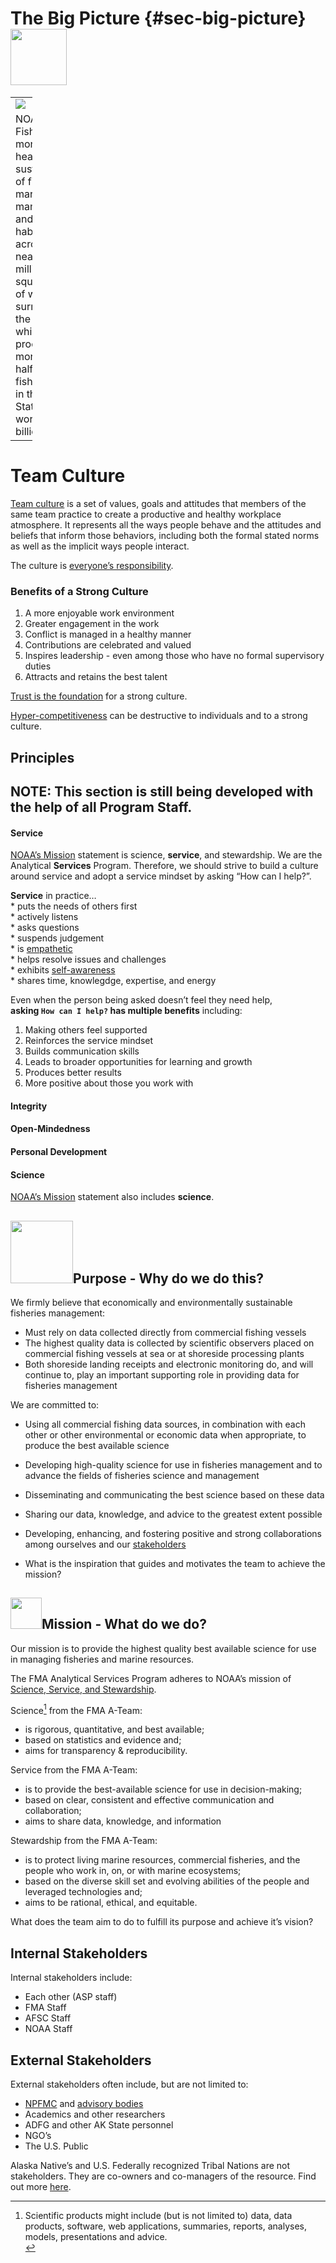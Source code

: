# The Big Picture {#sec-big-picture}![](_img/lightbulbicon.jpg){height=90}

----
![](/_img/NOAA_Fisheries_image.png)

NOAA Fisheries monitors the health and sustainability of fish, marine mammals, and their habitats across nearly 1.5 million square miles of water surrounding the state, which produces more than half of the fish caught in the United States, worth \$1.8 billion.    


----
# Team Culture

[Team culture](https://www.youtube.com/watch?v=IlH0GgVbhwM) is a set of values, goals and attitudes that members of the same team practice to create a productive and healthy workplace atmosphere. It represents all the ways people behave and the attitudes and beliefs that inform those behaviors, including both the formal stated norms as well as the implicit ways people interact.

The culture is [everyone's responsibility](https://www.youtube.com/watch?v=6MEocQzw-54).

### Benefits of a Strong Culture

1.  A more enjoyable work environment\
2.  Greater engagement in the work\
3.  Conflict is managed in a healthy manner\
4.  Contributions are celebrated and valued\
5.  Inspires leadership - even among those who have no formal supervisory duties\
6.  Attracts and retains the best talent

[Trust is the foundation](https://www.youtube.com/watch?v=W5qQJhe7sLE) for a strong culture.

[Hyper-competitiveness](https://www.youtube.com/watch?v=jtpOYxsZj7o) can be destructive to individuals and to a strong culture.

## Principles

<!-- ![](_img/values.jpg){height=300, align='center'} -->

## NOTE: This section is still being developed with the help of all Program Staff.

#### Service

[NOAA's Mission](https://www.noaa.gov/our-mission-and-vision) statement is science, **service**, and stewardship. We are the Analytical **Services** Program. Therefore, we should strive to build a culture around service and adopt a service mindset by asking "How can I help?".

**Service** in practice...\
\* puts the needs of others first\
\* actively listens\
\* asks questions\
\* suspends judgement\
\* is [empathetic](https://www.indeed.com/career-advice/career-development/how-to-be-empathetic)\
\* helps resolve issues and challenges\
\* exhibits [self-awareness](https://www.indeed.com/career-advice/career-development/self-awareness-in-leadership)\
\* shares time, knowlegdge, expertise, and energy

Even when the person being asked doesn't feel they need help,\
**asking `How can I help?` has multiple benefits** including:

1.  Making others feel supported\
2.  Reinforces the service mindset\
3.  Builds communication skills\
4.  Leads to broader opportunities for learning and growth\
5.  Produces better results\
6.  More positive about those you work with

#### Integrity

#### Open-Mindedness

#### Personal Development

#### Science

[NOAA's Mission](https://www.noaa.gov/our-mission-and-vision) statement also includes **science**.

<!-- ## ![](_img/visionicon.png){height=50}Vision - Where are we going? -->

<!-- <!-- ![](_img/visionicon.png){height=50, align= 'center'} -->

<!-- Success for the Analytical Services Program will be gauged by how we are perceived by others. Success will be if others look to our Program for inspiration and collaboration.  -->

<!-- * What does success look like for the team? -->

<!-- * What is the future state of the team? What does it look like? -->

<!-- * Answers the question: Where are you going? -->

<!-- * If there were no constraints at all, what would things look like in 5 years, 10 years, 20 years? -->

<!-- * What picture do we want to create for the future? -->

<!-- * What legacy do we want to leave behind? -->

## ![](_img/purpose_icon.png){height="100"}Purpose - Why do we do this?

We firmly believe that economically and environmentally sustainable fisheries management:

-   Must rely on data collected directly from commercial fishing vessels\
-   The highest quality data is collected by scientific observers placed on commercial fishing vessels at sea or at shoreside processing plants\
-   Both shoreside landing receipts and electronic monitoring do, and will continue to, play an important supporting role in providing data for fisheries management

We are committed to:

-   Using all commercial fishing data sources, in combination with each other or other environmental or economic data when appropriate, to produce the best available science\

-   Developing high-quality science for use in fisheries management and to advance the fields of fisheries science and management\

-   Disseminating and communicating the best science based on these data\

-   Sharing our data, knowledge, and advice to the greatest extent possible\

-   Developing, enhancing, and fostering positive and strong collaborations among ourselves and our [stakeholders](the-big-picture.qmd#subsec-stakeholders)

-   What is the inspiration that guides and motivates the team to achieve the mission?

## ![](_img/mission_icon.png){height="50"}Mission - What do we do?

Our mission is to provide the highest quality best available science for use in managing fisheries and marine resources.

The FMA Analytical Services Program adheres to NOAA's mission of [Science, Service, and Stewardship](https://www.noaa.gov/our-mission-and-vision).

Science[^the-big-picture-1] from the FMA A-Team:

[^the-big-picture-1]: Scientific products might include (but is not limited to) data, data products, software, web applications, summaries, reports, analyses, models, presentations and advice.\

-   is rigorous, quantitative, and best available;
-   based on statistics and evidence and;
-   aims for transparency & reproducibility.

Service from the FMA A-Team:

-   is to provide the best-available science for use in decision-making;
-   based on clear, consistent and effective communication and collaboration;
-   aims to share data, knowledge, and information

Stewardship from the FMA A-Team:

-   is to protect living marine resources, commercial fisheries, and the people who work in, on, or with marine ecosystems;
-   based on the diverse skill set and evolving abilities of the people and leveraged technologies and;
-   aims to be rational, ethical, and equitable.

What does the team aim to do to fulfill its purpose and achieve it's vision?

## Internal Stakeholders {#subsec-stakeholders}

Internal stakeholders include:

-   Each other (ASP staff)
-   FMA Staff\
-   AFSC Staff\
-   NOAA Staff

## External Stakeholders

External stakeholders often include, but are not limited to:

-   [NPFMC](https://www.npfmc.org/) and [advisory bodies](https://www.npfmc.org/about-the-council/advisory-groups/)\
-   Academics and other researchers\
-   ADFG and other AK State personnel\
-   NGO's\
-   The U.S. Public

Alaska Native's and U.S. Federally recognized Tribal Nations are not stakeholders. They are co-owners and co-managers of the resource. Find out more [here](https://www.noaa.gov/sites/default/files/2023-06/NOAA_Tribal_Consultation_Handbook%202023_FINAL.pdf).
